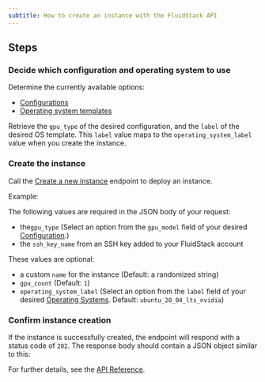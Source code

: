---
subtitle: How to create an instance with the FluidStack API
---

## Steps

<Steps>

### Decide which configuration and operating system to use

Determine the currently available options:
- [Configurations](/instances/configurations)
- [Operating system templates](/instances/operating-systems)

Retrieve the `gpu_type` of the desired configuration, and the `label` of the desired OS template. This `label` value maps to the `operating_system_label` value when you create the instance.

### Create the instance

Call the [Create a new instance](/api-reference/instances/create) endpoint to deploy an instance. 

Example:
<EndpointRequestSnippet endpoint='POST /instances' />

<Markdown src='../../../snippets/api-key-header.mdx' />

The following values are required in the JSON body of your request:
- the`gpu_type` (Select an option from the `gpu_model` field of your desired [Configuration](/instances/configurations).)
- the `ssh_key_name` from an SSH key added to your FluidStack account

These values are optional:
- a custom `name` for the instance (Default: a randomized string)
- `gpu_count` (Default: `1`)
- `operating_system_label` (Select an option from the `label` field of your desired [Operating Systems](/instances/operating-systems). Default: `ubuntu_20_04_lts_nvidia`)

### Confirm instance creation

If the instance is successfully created, the endpoint will respond with a status code of `202`. The response body should contain a JSON object similar to this:

<EndpointResponseSnippet endpoint='POST /instances' />

</Steps>

For further details, see the [API Reference](/api-reference/instances/create).